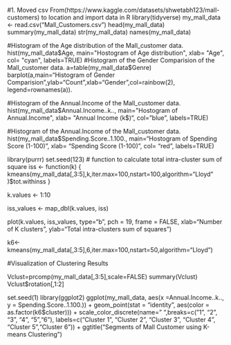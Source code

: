
#1. Moved csv From(https://www.kaggle.com/datasets/shwetabh123/mall-customers) to location and import data in R
library(tidyverse)
my_mall_data <- read.csv("Mall_Customers.csv")
head(my_mall_data)
summary(my_mall_data)
str(my_mall_data)
names(my_mall_data)

#Histogram of the Age distribution of the Mall_customer data.
hist(my_mall_data$Age, main="Hostogram of Age distribution", xlab= "Age", col= "cyan", labels=TRUE)
#Histogram of the Gender Comparision of the Mall_customer data.
a=table(my_mall_data$Genre)
barplot(a,main="Histogram of Gender Comparision",ylab="Count",xlab="Gender",col=rainbow(2),
       legend=rownames(a)).

#Histogram of the Annual.Income of the Mall_customer data.       
hist(my_mall_data$Annual.Income..k.., main="Hostogram of Annual.Income", xlab= "Annual Income (k$)", col= "blue", labels=TRUE)  

#Histogram of the Annual.Income of the Mall_customer data.
hist(my_mall_data$Spending.Score..1.100., main="Hostogram of Spending Score (1-100)", xlab= "Spending Score (1-100)", col= "red", labels=TRUE)

library(purrr)
set.seed(123)
# function to calculate total intra-cluster sum of square 
iss <- function(k) {
  kmeans(my_mall_data[,3:5],k,iter.max=100,nstart=100,algorithm="Lloyd" )$tot.withinss
}

k.values <- 1:10

iss_values <- map_dbl(k.values, iss)

plot(k.values, iss_values,
    type="b", pch = 19, frame = FALSE, 
    xlab="Number of K clusters ",
    ylab="Total intra-clusters sum of squares")
    
    
k6<-kmeans(my_mall_data[,3:5],6,iter.max=100,nstart=50,algorithm="Lloyd")    
    
#Visualization of Clustering Results

Vclust=prcomp(my_mall_data[,3:5],scale=FALSE) 
summary(Vclust)
Vclust$rotation[,1:2]


set.seed(1)
library(ggplot2)
ggplot(my_mall_data, aes(x =Annual.Income..k.., y = Spending.Score..1.100.)) + 
  geom_point(stat = "identity", aes(color = as.factor(k6$cluster))) +
  scale_color_discrete(name=" ",breaks=c("1", "2", "3", "4", "5","6"),
  labels=c("Cluster 1", "Cluster 2", "Cluster 3", "Cluster 4", "Cluster 5","Cluster 6")) +
  ggtitle("Segments of Mall Customer using K-means Clustering")   

       